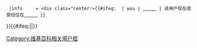 {{Userbox
  |border-c = #000033
  |border-s = 1
  |id-c     = #FFFFFF
  |id-s     = 15
  |id-fc    = #000000
  |info-c   = #000066
  |info-s   = 8
  |info-fc  = #FFFFFF
  |id       = {{#ifeq: {{{1|wuu}}} | wuu | [[File:Ningbo-DrumTower.JPG|56px]] | [[File:Jian'ou Guangxiao Si 2012.08.25 13-32-28 HDR.jpg|56px]] }}
  |info     = <div class="center:>{{#ifeq: {{{1|wuu}}} | wuu | '''[[:Category:建瓯维基人|<span style="color:white">建瓯人</span>]]'''[[建瓯市|<span style="color:white"></span>]] | 该用户现在或曾经住在'''[[建瓯市|<span style="color:white">建瓯市</span>]]''' }}</div>
}}{{#ifeq:{{NAMESPACE}}|{{NS:2}}|[[Category:建瓯维基人|{{PAGENAME}}]]}}
<noinclude>
[[Category:维基百科相关用户框]]
</noinclude>